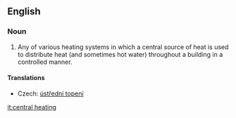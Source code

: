 ==English==

===Noun===
{{wikipedia}}
{{en-noun|sg=[[central]] [[heating]]|-}}

# Any of various heating systems in which a central source of heat is used to distribute heat (and sometimes hot water) throughout a building in a controlled manner.

====Translations====
{{trans-top|heating system}}
* Czech: [[ústřední topení]] {{n}}
{{trans-mid}}
{{trans-bottom}}

[[it:central heating]]